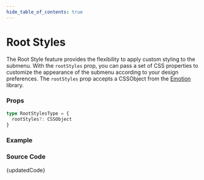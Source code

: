 ```yaml
---
hide_table_of_contents: true
---
```



# Root Styles


The Root Style feature provides the flexibility to apply custom styling to the submenu. With the `rootStyles` prop, you can pass a set of CSS properties to customize the appearance of the submenu according to your design preferences. The `rootStyles` prop accepts a CSSObject from the [Emotion](https://emotion.sh/docs/introduction) library.

### Props

```ts noCopy
type RootStylesType = {
  rootStyles?: CSSObject
}
```

### Example

<BrowserWindow url='/horizontal-menu/submenu/root-styles'>
  <Provider>
    <RootStyles />
  </Provider>
</BrowserWindow>

### Source Code

<TsToJsCodeSnippet>{updatedCode}</TsToJsCodeSnippet>
